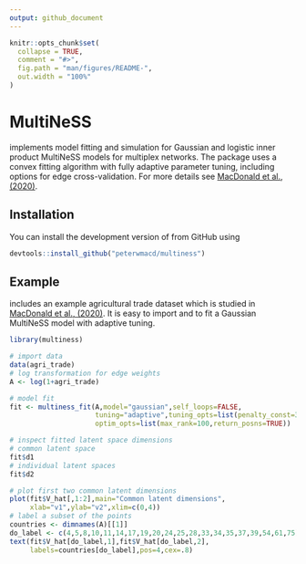 ```yaml
---
output: github_document
---
```


<!-- README.md is generated from README.Rmd. Please edit that file -->

```r
knitr::opts_chunk$set(
  collapse = TRUE,
  comment = "#>",
  fig.path = "man/figures/README-",
  out.width = "100%"
)
```

# MultiNeSS

<!-- badges: start -->
<!-- badges: end -->

\texttt{multiness} implements model fitting and simulation for Gaussian and logistic inner 
product MultiNeSS models for multiplex networks. The package uses
a convex fitting algorithm with fully adaptive parameter tuning, 
including options for edge cross-validation. For more details see [MacDonald et al., (2020)](https://arxiv.org/abs/2012.14409).  
    
## Installation

You can install the development version of \texttt{multiness} from GitHub using

``` r
devtools::install_github("peterwmacd/multiness")
```

## Example

\texttt{multiness} includes an example agricultural trade dataset which is studied in [MacDonald et al., (2020)](https://arxiv.org/abs/2012.14409). It is easy to import and to fit a Gaussian MultiNeSS model with adaptive tuning. 

```r
library(multiness)

# import data
data(agri_trade)
# log transformation for edge weights
A <- log(1+agri_trade)

# model fit
fit <- multiness_fit(A,model="gaussian",self_loops=FALSE,
                     tuning="adaptive",tuning_opts=list(penalty_const=3),
                     optim_opts=list(max_rank=100,return_posns=TRUE))

# inspect fitted latent space dimensions
# common latent space
fit$d1
# individual latent spaces
fit$d2

# plot first two common latent dimensions
plot(fit$V_hat[,1:2],main="Common latent dimensions",
     xlab="v1",ylab="v2",xlim=c(0,4))
# label a subset of the points
countries <- dimnames(A)[[1]]
do_label <- c(4,5,8,10,11,14,17,19,20,24,25,28,33,34,35,37,39,54,61,75)
text(fit$V_hat[do_label,1],fit$V_hat[do_label,2],
     labels=countries[do_label],pos=4,cex=.8)

```


